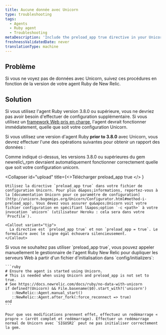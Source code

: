 ```yaml
---
title: Aucune donnée avec Unicorn
type: troubleshooting
tags:
  - Agents
  - Ruby agent
  - Troubleshooting
metaDescription: 'Include the preload_app true directive in your Unicorn configuration for New Relic''s Ruby agent, and then do a clean stop and restart.'
freshnessValidatedDate: never
translationType: machine
---
```


## Problème

Si vous ne voyez pas de données avec Unicorn, suivez ces procédures en fonction de la version de votre agent Ruby de New Relic.

## Solution

Si vous utilisez l&apos;agent Ruby version 3.8.0 ou supérieure, vous ne devriez pas avoir besoin d&apos;effectuer de configuration supplémentaire. Si vous utilisez un [framework Web pris en charge](/docs/ruby/supported-frameworks), l&apos;agent devrait fonctionner immédiatement, quelle que soit votre configuration Unicorn.

Si vous utilisez une version d&apos;agent Ruby <DNT>**prior to 3.8.0**</DNT> avec Unicorn, vous devrez effectuer l&apos;une des opérations suivantes pour obtenir un rapport des données :

<CollapserGroup>
  <Collapser id="upgrade" title="Mise à niveau vers newrelic_rpm 3.8.0 ou supérieur">
    Comme indiqué ci-dessus, les versions 3.8.0 ou supérieures du gem newrelic\_rpm devraient automatiquement fonctionner correctement quelle que soit votre configuration unicorn.
  </Collapser>

  <Collapser
    id="upload"
    title={<>Télécharger <InlineCode>
      preload_app true
    </InlineCode></>
    }
  >
    Utilisez la directive `preload_app true` dans votre fichier de configuration Unicorn. Pour plus d&apos;informations, reportez-vous à la [documentation Unicorn pour ce paramètre de configuration](http://unicorn.bogomips.org/Unicorn/Configurator.html#method-i-preload_app). Vous devez vous assurer qu&apos;Unicorn voit votre fichier configuration en spécifiant l&apos;option `-c <path>` à votre invocation `unicorn` (utilisateur Heroku : cela sera dans votre `Procfile`).

    <Callout variant="tip">
      La directive est `preload_app true` et non `preload_app = true`. Le formulaire avec le signe égal échouera silencieusement.
    </Callout>
  </Collapser>

  <Collapser id="manual-start" title="Démarrer l'agent manuellement">
    Si vous ne souhaitez pas utiliser `preload_app true`, vous pouvez appeler manuellement le gestionnaire de l&apos;agent Ruby New Relic pour dupliquer les serveurs Web à partir d&apos;un fichier d&apos;initialisation dans `config/initializers`:

    ```ruby
    # Ensure the agent is started using Unicorn.
    # This is needed when using Unicorn and preload_app is not set to true.
    # See https://docs.newrelic.com/docs/ruby/no-data-with-unicorn 
    if defined?(Unicorn) && File.basename($0).start_with?('unicorn') 
       ::NewRelic::Agent.manual_start() 
       ::NewRelic::Agent.after_fork(:force_reconnect => true) 
    end
    ```

    Pour que vos modifications prennent effet, effectuez un redémarrage « propre » (arrêt complet et redémarrage). Effectuer un redémarrage normal de Unicorn avec `SIGUSR2` peut ne pas initialiser correctement la gem.
  </Collapser>
</CollapserGroup>
